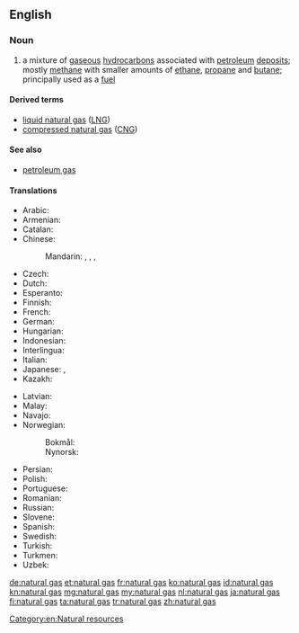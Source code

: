 ==English==
{{wikipedia}}

===Noun===
{{en-noun|head=[[natural]] [[gas]]|~|natural gases}}

# a mixture of [[gaseous]] [[hydrocarbon]]s associated with [[petroleum]] [[deposit]]s; mostly [[methane]] with smaller amounts of [[ethane]], [[propane]] and [[butane]]; principally used as a [[fuel]]

====Derived terms====
* [[liquid natural gas]] ([[LNG]])
* [[compressed natural gas]] ([[CNG]])

====See also====
* [[petroleum gas]]

====Translations====
{{trans-top|mixture of gaseous hydrocarbons associated with petroleum deposits}}
* Arabic: {{t|ar|غاز طبيعي|m|tr=ghaaz Tabii3iy}}
* Armenian: {{t|hy|բնական գազ|tr=bnakan gaz|sc=Armn}}
* Catalan: {{t|ca|gas natural|m}}
* Chinese:
*: Mandarin: {{t|cmn|天然氣|sc=Hani}}, {{t+|cmn|天然气|tr=tiānránqì|sc=Hani}}, {{t|cmn|天然煤氣|sc=Hani}}, {{t|cmn|天然煤气|tr=tiānrán méiqì|sc=Hani}}
* Czech: {{t+|cs|zemní plyn|m}}
* Dutch: {{t+|nl|aardgas|n}}
* Esperanto: {{t+|eo|tergaso}}
* Finnish: {{t+|fi|maakaasu}}
* French: {{t+|fr|gaz naturel|m}}
* German: {{t+|de|Erdgas|n}}
* Hungarian: {{t+|hu|földgáz}}
* Indonesian: {{t+|id|gas alam}}
* Interlingua: {{t|ia|gas natural}}
* Italian: {{t|it|gas naturale|m}}
* Japanese: {{t|ja|天然ガス|tr=てんねんガス, tennen-gasu}}, {{t|ja|市ガス|tr=しガス, shi-gasu}}
* Kazakh: {{t-needed|kk}}
{{trans-mid}}
* Latvian: {{t|lv|dabasgāze|f}}
* Malay: {{t-needed|ms}}
* Navajo: {{t|nv|níłchʼi łikoní}}
* Norwegian:
*: Bokmål: {{t|nb|naturgass|m}}
*: Nynorsk: {{t|nn|naturgass|m}}
* Persian: {{t|fa|گاز طبیعی|tr=gâz-e tabi'i|sc=fa-Arab}}
* Polish: {{t+|pl|gaz ziemny|m}}
* Portuguese: {{t+|pt|gás natural|m}}
* Romanian: {{t|ro|gaz natural|n}}
* Russian: {{t+|ru|природный газ|m|tr=priródnyj gaz}}
* Slovene: {{t|sl|zemeljski plin|m}}
* Spanish: {{t+|es|gas natural|m}}
* Swedish: {{t+|sv|naturgas|c}}
* Turkish: {{t+|tr|doğal gaz}}
* Turkmen: {{t-needed|tk}}
* Uzbek: {{t-needed|uz}}
{{trans-bottom}}

[[Category:en:Natural resources]]

[[de:natural gas]]
[[et:natural gas]]
[[fr:natural gas]]
[[ko:natural gas]]
[[id:natural gas]]
[[kn:natural gas]]
[[mg:natural gas]]
[[my:natural gas]]
[[nl:natural gas]]
[[ja:natural gas]]
[[fi:natural gas]]
[[ta:natural gas]]
[[tr:natural gas]]
[[zh:natural gas]]